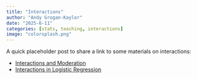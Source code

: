 ```yaml
---
title: "Interactions"
author: "Andy Grogan-Kaylor" 
date: "2025-6-11"
categories: [stats, teaching, interactions]
image: "colorsplash.png"
---
```


A quick placeholder post to share a link to some materials on interactions:

* [Interactions and Moderation](https://agrogan1.github.io/teaching/interactions/interactions.html)
* [Interactions in Logistic Regression](https://agrogan1.github.io/newstuff/categorical/logistic-interactions-2/logistic-interactions-2.html)







